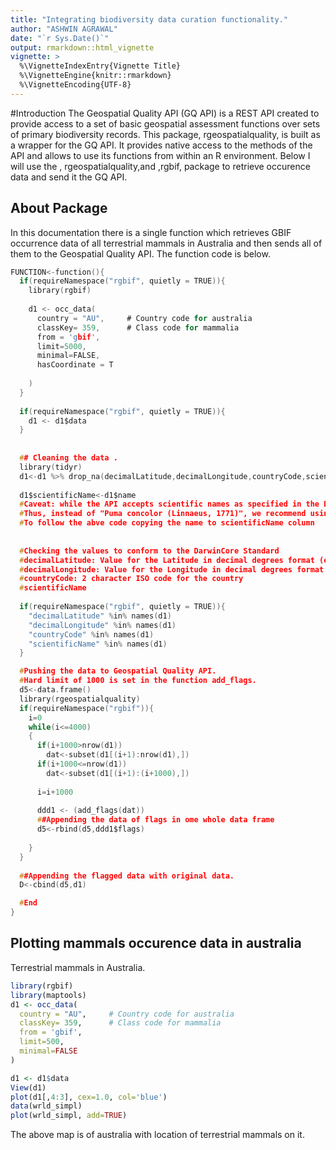 ```yaml
---
title: "Integrating biodiversity data curation functionality."
author: "ASHWIN AGRAWAL"
date: "`r Sys.Date()`"
output: rmarkdown::html_vignette
vignette: >
  %\VignetteIndexEntry{Vignette Title}
  %\VignetteEngine{knitr::rmarkdown}
  %\VignetteEncoding{UTF-8}
---
```


#Introduction
The Geospatial Quality API (GQ API) is a REST API created to provide access to a set of basic geospatial assessment functions over sets of primary biodiversity records.
This package, rgeospatialquality, is built as a wrapper for the GQ API.
It provides native access to the methods of the API and allows to use its functions from within an R environment.
Below I will use the , rgeospatialquality,and ,rgbif, package to retrieve occurence data and send it the GQ API.



## About Package

In this documentation there is a single function which retrieves GBIF occurrence data
of all terrestrial mammals in Australia and then sends all of them to the Geospatial Quality API.
The function code is below.

```c
FUNCTION<-function(){
  if(requireNamespace("rgbif", quietly = TRUE)){
    library(rgbif)
    
    d1 <- occ_data(
      country = "AU",     # Country code for australia
      classKey= 359,      # Class code for mammalia
      from = 'gbif',
      limit=5000,
      minimal=FALSE,
      hasCoordinate = T
      
    )
  }
  
  if(requireNamespace("rgbif", quietly = TRUE)){
    d1 <- d1$data
  }
  
  
  ## Cleaning the data .
  library(tidyr)
  d1<-d1 %>% drop_na(decimalLatitude,decimalLongitude,countryCode,scientificName,name)
  
  d1$scientificName<-d1$name
  #Caveat: while the API accepts scientific names as specified in the DarwinCore Standard, currently some tools only work if the "Genus"+"Specific Epithet" binomial is provided in this field.
  #Thus, instead of "Puma concolor (Linnaeus, 1771)", we recommend using just "Puma concolor" in the 'scientificName' field.
  #To follow the abve code copying the name to scientificName column
  
  
  #Checking the values to conform to the DarwinCore Standard
  #decimalLatitude: Value for the Latitude in decimal degrees format (e.g. 42.332)
  #decimalLongitude: Value for the Longitude in decimal degrees format (e.g. -1.833)
  #countryCode: 2 character ISO code for the country
  #scientificName
  
  if(requireNamespace("rgbif", quietly = TRUE)){
    "decimalLatitude" %in% names(d1)
    "decimalLongitude" %in% names(d1)
    "countryCode" %in% names(d1)
    "scientificName" %in% names(d1)
  }

  #Pushing the data to Geospatial Quality API.
  #Hard limit of 1000 is set in the function add_flags.
  d5<-data.frame()
  library(rgeospatialquality)
  if(requireNamespace("rgbif")){
    i=0
    while(i<=4000)
    {
      if(i+1000>nrow(d1))
        dat<-subset(d1[(i+1):nrow(d1),])
      if(i+1000<=nrow(d1))
        dat<-subset(d1[(i+1):(i+1000),])
      
      i=i+1000
      
      ddd1 <- (add_flags(dat))
      ##Appending the data of flags in ome whole data frame
      d5<-rbind(d5,ddd1$flags)
      
    }
  }
  
  ##Appending the flagged data with original data.
  D<-cbind(d5,d1)

  #End
}
```



## Plotting mammals occurence data in australia

Terrestrial mammals in Australia.
```r
library(rgbif)
library(maptools)
d1 <- occ_data(
  country = "AU",     # Country code for australia
  classKey= 359,      # Class code for mammalia
  from = 'gbif',
  limit=500,
  minimal=FALSE
)

d1 <- d1$data
View(d1)
plot(d1[,4:3], cex=1.0, col='blue')
data(wrld_simpl)
plot(wrld_simpl, add=TRUE)
```

The above map is of australia with location of terrestrial mammals on it.


